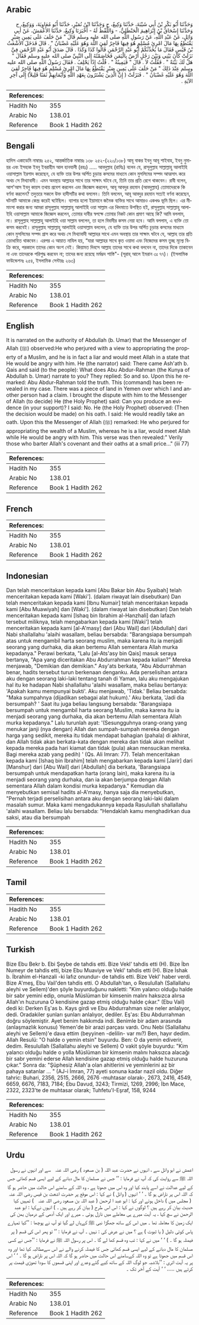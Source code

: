 ## Arabic


<div dir="rtl" lang="ar" style={{fontSize:'larger',backgroundColor:'#f8f9fa',padding:20}}>
وَحَدَّثَنَا أَبُو بَكْرِ بْنُ أَبِي شَيْبَةَ، حَدَّثَنَا وَكِيعٌ، ح وَحَدَّثَنَا ابْنُ نُمَيْرٍ، حَدَّثَنَا أَبُو مُعَاوِيَةَ، وَوَكِيعٌ، ح وَحَدَّثَنَا إِسْحَاقُ بْنُ إِبْرَاهِيمَ الْحَنْظَلِيُّ، - وَاللَّفْظُ لَهُ - أَخْبَرَنَا وَكِيعٌ، حَدَّثَنَا الأَعْمَشُ، عَنْ أَبِي وَائِلٍ، عَنْ عَبْدِ اللَّهِ، عَنْ رَسُولِ اللَّهِ صلى الله عليه وسلم قَالَ ‏"‏ مَنْ حَلَفَ عَلَى يَمِينِ صَبْرٍ يَقْتَطِعُ بِهَا مَالَ امْرِئٍ مُسْلِمٍ هُوَ فِيهَا فَاجِرٌ لَقِيَ اللَّهَ وَهُوَ عَلَيْهِ غَضْبَانُ ‏"‏ ‏.‏ قَالَ فَدَخَلَ الأَشْعَثُ بْنُ قَيْسٍ فَقَالَ مَا يُحَدِّثُكُمْ أَبُو عَبْدِ الرَّحْمَنِ قَالُوا كَذَا وَكَذَا ‏.‏ قَالَ صَدَقَ أَبُو عَبْدِ الرَّحْمَنِ فِيَّ نَزَلَتْ كَانَ بَيْنِي وَبَيْنَ رَجُلٍ أَرْضٌ بِالْيَمَنِ فَخَاصَمْتُهُ إِلَى النَّبِيِّ صلى الله عليه وسلم فَقَالَ ‏"‏ هَلْ لَكَ بَيِّنَةٌ ‏"‏ ‏.‏ فَقُلْتُ لاَ ‏.‏ قَالَ ‏"‏ فَيَمِينُهُ ‏"‏ ‏.‏ قُلْتُ إِذًا يَحْلِفُ ‏.‏ فَقَالَ رَسُولُ اللَّهِ صلى الله عليه وسلم عِنْدَ ذَلِكَ ‏"‏ مَنْ حَلَفَ عَلَى يَمِينِ صَبْرٍ يَقْتَطِعُ بِهَا مَالَ امْرِئٍ مُسْلِمٍ هُوَ فِيهَا فَاجِرٌ لَقِيَ اللَّهَ وَهُوَ عَلَيْهِ غَضْبَانُ ‏"‏ ‏.‏ فَنَزَلَتْ ‏(‏ إِنَّ الَّذِينَ يَشْتَرُونَ بِعَهْدِ اللَّهِ وَأَيْمَانِهِمْ ثَمَنًا قَلِيلاً‏)‏ إِلَى آخِرِ الآيَةِ ‏.‏
</div>
<div style={{backgroundColor:'#f8f9fa',padding:20, marginBottom: 10}}><table> <thead> <tr> <th>References:</th> <th></th> </tr> </thead> <tbody><tr><td>Hadith No</td><td>355</td></tr><tr><td>Arabic No</td><td>138.01</td></tr><tr><td>Reference</td><td>Book 1 Hadith 262</td></tr></tbody></table></div>

## Bengali


<div dir="ltr" lang="bn" style={{fontSize:'larger',backgroundColor:'#f8f9fa',padding:20}}>
হাদিস একাডেমি নাম্বারঃ ২৫২, আন্তর্জাতিক নাম্বারঃ ১৩৮ ২৫২-(২২০/১৩৮) আবূ বাকর ইবনু আবূ শাইবাহ, ইবনু নুমায়র এবং ইসহাক ইবনু ইবরাহীম আল হানযালী (রহঃ) ..... আবদুল্লাহ (রাযিঃ) বলেন যে, রাসূলুল্লাহ সাল্লাল্লাহু আলাইহি ওয়াসাল্লাম ইরশাদ করেছেন, যে ব্যক্তি তার উপর অর্পিত চূড়ান্ত কসমের মাধ্যমে কোন মুসলিমের সম্পদ আত্মসাৎ করে অথচ সে মিথ্যাবাদী। এমন অবস্থায় আল্লাহর সাথে তার সাক্ষাৎ ঘটবে যে, তিনি তার প্রতি রেগে থাকবেন। রাবী বলেন, আশ'আস ইবনু কায়স তথায় প্রবেশ করলেন এবং জিজ্ঞেস করলেন, আবূ আবদুর রহমান (আবদুল্লাহ) তোমাদেরকে কি বর্ণনা করলেন? তদুত্তরে সকলে উক্ত হাদীসটির কথা বললেন। তিনি বললেন, আবূ আবদুর রহমান সত্যই বর্ণনা করেছেন, ঘটনাটি আমাকে কেন্দ্র করেই ঘটেছিল। ব্যাপার হলো ইয়ামানে জনৈক ব্যক্তির সাথে আমারও একখণ্ড ভূমি ছিল। এর মীমাংসা করার জন্য আমরা রাসূলুল্লাহ সাল্লাল্লাহু আলাইহি ওয়া সাল্লাম এর খিদমাতে উপস্থিত হই, রাসূলুল্লাহ সাল্লাল্লাহু আলাইহি ওয়াসাল্লাম আমাকে জিজ্ঞেস করলেন, তোমার দাবীর স্বপক্ষে তোমার নিকট কোন প্রমাণ আছে কি? আমি বললাম, না। রাসূলুল্লাহ সাল্লাল্লাহু আলাইহি ওয়া সাল্লাম বললেন, তা হলে বিবাদীর কসম নেয়া হবে। আমি বললাম, এ ব্যক্তি তো কসম করবেই। রাসূলুল্লাহ সাল্লাল্লাহু আলাইহি ওয়াসাল্লাম বললেন, যে ব্যক্তি তার উপর অর্পিত চূড়ান্ত কসমের মাধ্যমে কোন মুসলিমের সম্পদ গ্রাস করে অথচ সে মিথ্যাবাদী আল্লাহর সাথে এমন অবস্থায় তার সাক্ষাৎ ঘটবে যে, আল্লাহ তার প্রতি ক্রোধান্বিত থাকবেন। এরপর এ আয়াত নাযিল হয়, “যারা আল্লাহর সাথে কৃত ওয়াদা এবং নিজেদের কসম তুচ্ছ মূল্যে বিক্রি করে, পরকালে তাদের কোন অংশ নেই। কিয়ামত দিবসে আল্লাহ তাদের সাথে কথা বলবেন না, তাদের দিকে তাকাবেন না এবং তাদেরকে পরিশুদ্ধ করবেন না; তাদের জন্য রয়েছে মর্মম্ভদ শাস্তি"- (সূরাহ্ আলে ইমরান ৩ঃ ৭৭)। (ইসলামিক ফাউন্ডেশনঃ ২৫৪, ইসলামিক সেন্টারঃ ২৬৩)
</div>
<div style={{backgroundColor:'#f8f9fa',padding:20, marginBottom: 10}}><table> <thead> <tr> <th>References:</th> <th></th> </tr> </thead> <tbody><tr><td>Hadith No</td><td>355</td></tr><tr><td>Arabic No</td><td>138.01</td></tr><tr><td>Reference</td><td>Book 1 Hadith 262</td></tr></tbody></table></div>

## English


<div dir="ltr" lang="en" style={{fontSize:'larger',backgroundColor:'#f8f9fa',padding:20}}>
It is narrated on the authority of Abdullah (b. Umar) that the Messenger of Allah (ﷺ) observed:He who perjured with a view to appropriating the property of a Muslim, and he is in fact a liar and would meet Allah in a state that He would be angry with him. He (the narrator) said: There came Ash'ath b. Qais and said (to the people): What does Abu Abdur-Rahman (the Kunya of Abdullah b. Umar) narrate to you? They replied: So and so. Upon this he remarked: Abu Abdur-Rahman told the truth. This (command) has been revealed in my case. There was a piece of land in Yemen over which I and another person had a claim. I brought the dispute with him to the Messenger of Allah (to decide) He (the Holy Prophet) said: Can you produce an evidence (in your support)? I said: No. He (the Holy Prophet) observed: (Then the decision would be made) on his oath. I said: He would readily take an oath. Upon this the Messenger of Allah (ﷺ) remarked: He who perjured for appropriating the wealth of a Muslim, whereas he is a liar, would meet Allah while He would be angry with him. This verse was then revealed:" Verily those who barter Allah's covenant and their oaths at a small price..." (iii 77)
</div>
<div style={{backgroundColor:'#f8f9fa',padding:20, marginBottom: 10}}><table> <thead> <tr> <th>References:</th> <th></th> </tr> </thead> <tbody><tr><td>Hadith No</td><td>355</td></tr><tr><td>Arabic No</td><td>138.01</td></tr><tr><td>Reference</td><td>Book 1 Hadith 262</td></tr></tbody></table></div>

## French


<div dir="ltr" lang="fr" style={{fontSize:'larger',backgroundColor:'#f8f9fa',padding:20}}>

</div>
<div style={{backgroundColor:'#f8f9fa',padding:20, marginBottom: 10}}><table> <thead> <tr> <th>References:</th> <th></th> </tr> </thead> <tbody><tr><td>Hadith No</td><td>355</td></tr><tr><td>Arabic No</td><td>138.01</td></tr><tr><td>Reference</td><td>Book 1 Hadith 262</td></tr></tbody></table></div>

## Indonesian


<div dir="ltr" lang="id" style={{fontSize:'larger',backgroundColor:'#f8f9fa',padding:20}}>
Dan telah menceritakan kepada kami [Abu Bakar bin Abu Syaibah] telah menceritakan kepada kami [Waki']. (dalam riwayat lain disebutkan) Dan telah menceritakan kepada kami [Ibnu Numair] telah menceritakan kepada kami [Abu Muawiyah] dan [Waki']. (dalam riwayat lain disebutkan) Dan telah menceritakan kepada kami [Ishaq bin Ibrahim al-Hanzhali] dan lafazh tersebut miliknya, telah mengabarkan kepada kami [Waki'] telah menceritakan kepada kami [al-A'masy] dari [Abu Wail] dari [Abdullah] dari Nabi shallallahu 'alaihi wasallam, beliau bersabda: "Barangsiapa bersumpah atas untuk mengambil harta seorang muslim, maka karena itu ia menjadi seorang yang durhaka, dia akan bertemu Allah sementara Allah murka kepadanya." Perawi berkata, "Lalu [al-Ats'asy bin Qais] masuk seraya bertanya, "Apa yang diceritakan Abu Abdurrahman kepada kalian?" Mereka menjawab, "Demikian dan demikian." Asy'ats berkata, "Abu Abdurrahman benar, hadits tersebut turun berkenaan denganku. Ada perselisihan antara aku dengan seorang laki-laki tentang tanah di Yaman, lalu aku mengajukan hal itu ke hadapan Nabi shallallahu 'alaihi wasallam, maka beliau bertanya: 'Apakah kamu mempunyai bukti'. Aku menjawab, 'Tidak.' Beliau bersabda: "Maka sumpahnya (dijadikan sebagai alat hukum).' Aku berkata, 'Jadi dia bersumpah? ' Saat itu juga beliau langsung bersabda: "Barangsiapa bersumpah untuk mengambil harta seorang Muslim, maka karena itu ia menjadi seorang yang durhaka, dia akan bertemu Allah sementara Allah murka kepadanya." Lalu turunlah ayat: '(Sesungguhnya orang-orang yang menukar janji (nya dengan) Allah dan sumpah-sumpah mereka dengan harga yang sedikit, mereka itu tidak mendapat bahagian (pahala) di akhirat, dan Allah tidak akan berkata-kata dengan mereka dan tidak akan melihat kepada mereka pada hari kiamat dan tidak (pula) akan mensucikan mereka. Bagi mereka azab yang pedih) ' (Qs. Ali Imran: 77). Telah menceritakan kepada kami [Ishaq bin Ibrahim] telah mengabarkan kepada kami [Jarir] dari [Manshur] dari [Abu Wail] dari [Abdullah] dia berkata, 'Barangsiapa bersumpah untuk mendapatkan harta (orang lain), maka karena itu ia menjadi seorang yang durhaka, dan ia akan berjumpa dengan Allah sementara Allah dalam kondisi murka kepadanya." Kemudian dia menyebutkan semisal hadits al-A'masy, hanya saja dia menyebutkan, "Pernah terjadi perselisihan antara aku dengan seorang laki-laki dalam masalah sumur. Maka kami mengadukannya kepada Rasulullah shallallahu 'alaihi wasallam. Beliau lalu bersabda: "Hendaklah kamu menghadirkan dua saksi, atau dia bersumpah
</div>
<div style={{backgroundColor:'#f8f9fa',padding:20, marginBottom: 10}}><table> <thead> <tr> <th>References:</th> <th></th> </tr> </thead> <tbody><tr><td>Hadith No</td><td>355</td></tr><tr><td>Arabic No</td><td>138.01</td></tr><tr><td>Reference</td><td>Book 1 Hadith 262</td></tr></tbody></table></div>

## Tamil


<div dir="ltr" lang="ta" style={{fontSize:'larger',backgroundColor:'#f8f9fa',padding:20}}>

</div>
<div style={{backgroundColor:'#f8f9fa',padding:20, marginBottom: 10}}><table> <thead> <tr> <th>References:</th> <th></th> </tr> </thead> <tbody><tr><td>Hadith No</td><td>355</td></tr><tr><td>Arabic No</td><td>138.01</td></tr><tr><td>Reference</td><td>Book 1 Hadith 262</td></tr></tbody></table></div>

## Turkish


<div dir="ltr" lang="tr" style={{fontSize:'larger',backgroundColor:'#f8f9fa',padding:20}}>
Bize Ebu Bekr b. Ebi Şeybe de tahdis etti. Bize Vekl' tahdis etti (H). Bize İbn Numeyr de tahdis etti, bize Ebu Muaviye ve Vekl' tahdis etti (H). Bize İshak b. İbrahim el-Hanzali -ki lafız onundur- de tahdis etti. Bize Vekl' haber verdi. Bize A'meş, Ebu Vail'den tahdis etti. O Abdullah'tan, o Resulullah (Sallallahu aleyhi ve Sellem)'den şöyle buyurduğunu nakletti: "Kim yalancı olduğu halde bir sabr yemini edip, onunla Müslüman bir kimsenin malını haksızca alırsa Allah'ın huzuruna O kendisine gazap etmiş olduğu halde çıkar." (Ebu Vail) dedi ki: Derken Eş'as b. Kays girdi ve Ebu Abdurrahman size neler anlalıyor, dedi. Oradakiler şunları şunları anlalıyor, dediler. Eş'as: Ebu Abdurrahman doğru söylemiştir. Ayet benim hakkımda indi. Benimle bir adam arasında (anlaşmazlık konusu) Yemen'de bir arazi parçası vardı. Onu Nebi (Sallallahu aleyhi ve Sellem)'e dava ettim (beyyinen -delilin- var mı?) Ben, hayır dedim. Allah Resulü: "O halde o yemin etsin" buyurdu. Ben: O da yemin ediverir, dedim. Resulullah (Sallallahu aleyhi ve Sellem) O vakit şöyle buyurdu: "Kim yalancı olduğu halde o yolla Müslüman bir kimsenin malını haksızca alacağı bir sabr yemini ederse Allah kendisine gazap etmiş olduğu halde huzuruna çıkar." Sonra da: "Şüphesiz Allah'a olan ahitlerini ve yeminlerini az bir pahaya satanlar ... " (AJ-i İmran, 77) ayeti sonuna kadar nazil oldu. Diğer tahric: Buhari, 2356, 2515, 2666, 2676 -muhtasar olarak-, 2673, 2416, 4549, 6659, 6676, 7183, 7184; Ebu Davud, 3243; Tirmizi, 1269, 2996; İbn Mace, 2322, 2323'te de muhtasar olarak; Tuhfetu'I-Eşraf, 158, 9244
</div>
<div style={{backgroundColor:'#f8f9fa',padding:20, marginBottom: 10}}><table> <thead> <tr> <th>References:</th> <th></th> </tr> </thead> <tbody><tr><td>Hadith No</td><td>355</td></tr><tr><td>Arabic No</td><td>138.01</td></tr><tr><td>Reference</td><td>Book 1 Hadith 262</td></tr></tbody></table></div>

## Urdu


<div dir="rtl" lang="ur" style={{fontSize:'larger',backgroundColor:'#f8f9fa',padding:20}}>
اعمش نے ابو وائل سے ، انہوں نے حضرت عبد اللہ ( بن مسعود ) ‌رضی ‌اللہ ‌عنہ ‌ ‌ سے اور انہوں نے رسول اللہ ﷺ سے روایت کی کہ آپ نے فرمایا : ’’ جس نے مسلمان کا مال دبانے کے لیے ایسی قسم کھائی جس کے لیے عدالت نے اسے پابند کیا اور وہ اس میں جھوٹا ہے ، وہ اللہ کے سامنے اس حالت میں حاضر ہو گا کہ اللہ اس پر ناراض ہو گا ۔ ‘ ‘ انہوں ( وائل ) نے کہا : اس موقع پر حضرت اشعث بن قیس ‌رضی ‌اللہ ‌عنہ ‌ ‌ ( مجلس میں ) داخل ہوئے اور کہا : ابو عبد ا لرحمن ( عبد اللہ بن مسعود ‌رضی ‌اللہ ‌عنہ ‌ ‌ ) تمہیں کیا حدیث بیان کر رہے ہیں ؟ لوگوں نے کہا : اس اس طرح ( بیان کر رہے ہیں ۔ ) انہوں نےکہا : ابو عبد الرحمن نے سچ کہا ، یہ آیت میرے ہی معاملے میں نازل ہوئی ۔ میرے اور ایک آدمی کے درمیان یمن کی ایک زمین کا معاملہ تھا ۔ میں اس کے ساتھ جھگڑا نبی ﷺ کےہاں لے گیا تو آپ نے پوچھا : ’’کیا تمہارے پاس کوئی دلیل ( یا ثبوت ) ہے ؟ میں نے عرض کی : نہیں ۔ آپ نے فرمایا : ’’ تو پھر اس کی قسم ( پر فیصلہ ہو گا ۔ ) ‘ ‘ میں نے کہا : تب وہ قسم کھا لے گا ۔ اس پر رسول اللہ ﷺ نے فرمایا : ’’جس نے کسی مسلمان کا مال دبانے کے لیے ایسی قسم کھائی جس کا فیصلہ کرنے والے نے اس سےمطالبہ کیا تھا اور وہ اس قسم میں جھوٹا ہے تو وہ اللہ کےسامنے اس حالت میں حاضر ہو گا کہ اللہ اس پر ناراض ہو گا ۔ ‘ ‘ اس پر یہ آیت اتری : ’’بلاشبہ جو لوگ اللہ کے ساتھ کیے گئے وعدے اور اپنی قسموں کا سودا تھوڑی قیمت پر کرتے ہیں ..... ‘ ‘ آیت کے آخر تک ۔
</div>
<div style={{backgroundColor:'#f8f9fa',padding:20, marginBottom: 10}}><table> <thead> <tr> <th>References:</th> <th></th> </tr> </thead> <tbody><tr><td>Hadith No</td><td>355</td></tr><tr><td>Arabic No</td><td>138.01</td></tr><tr><td>Reference</td><td>Book 1 Hadith 262</td></tr></tbody></table></div>